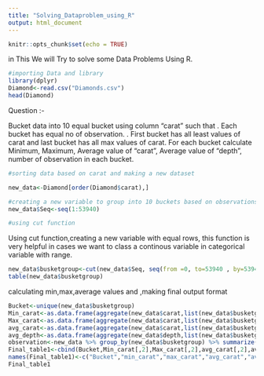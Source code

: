 ---
title: "Solving_Dataproblem_using_R"
output: html_document
---

```{r setup, include=FALSE,warning = FALSE,message=FALSE}
knitr::opts_chunk$set(echo = TRUE)
```
in This We will Try to solve some Data Problems Using R.

```{r cars}
#importing Data and library
library(dplyr)
Diamond<-read.csv("Diamonds.csv")
head(Diamond)
```

Question :-

Bucket data into 10 equal bucket using column "carat" such that 
.	Each bucket has equal no of observation.
.	First bucket has all least values of carat and last bucket has all max values of carat.
For each bucket calculate Minimum, Maximum, Average value of "carat", Average value of "depth", number of observation in each bucket.

```{r}
#sorting data based on carat and making a new dataset

new_data<-Diamond[order(Diamond$carat),]

#creating a new variable to group into 10 buckets based on observations
new_data$Seq<-seq(1:53940)

#using cut function
```

Using cut function,creating a new variable with equal rows, this function is very helpful in cases we want to class a continous variable in categorical variable with range. 
```{r}
new_data$busketgroup<-cut(new_data$Seq, seq(from =0, to=53940 , by=5394),labels=c(1:10))
table(new_data$busketgroup)
```
calculating min,max,average values and ,making final output format
```{r}
Bucket<-unique(new_data$busketgroup)
Min_carat<-as.data.frame(aggregate(new_data$carat,list(new_data$busketgroup),min))
Max_carat<-as.data.frame(aggregate(new_data$carat,list(new_data$busketgroup),max))
avg_carat<-as.data.frame(aggregate(new_data$carat,list(new_data$busketgroup),mean))
avg_depth<-as.data.frame(aggregate(new_data$depth,list(new_data$busketgroup),mean))
observation<-new_data %>% group_by(new_data$busketgroup) %>% summarize(n())
Final_table1<-cbind(Bucket,Min_carat[,2],Max_carat[,2],avg_carat[,2],avg_depth[,2],observation[,2])
names(Final_table1)<-c("Bucket","min_carat","max_carat","avg_carat","avg_depth","Observations")
Final_table1
```

